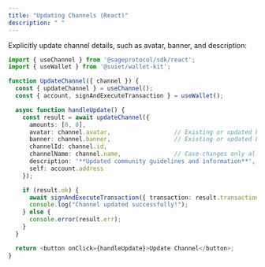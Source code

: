 ```yaml
---
title: "Updating Channels (React)"
description: " "
---
```


Explicitly update channel details, such as avatar, banner, and description:

```typescript
import { useChannel } from '@sageprotocol/sdk/react';
import { useWallet } from '@suiet/wallet-kit';

function UpdateChannel({ channel }) {
  const { updateChannel } = useChannel();
  const { account, signAndExecuteTransaction } = useWallet();

  async function handleUpdate() {
    const result = await updateChannel({
      amounts: [0, 0],
      avatar: channel.avatar,                  // Existing or updated blob ID
      banner: channel.banner,                  // Existing or updated blob ID
      channelId: channel.id,
      channelName: channel.name,               // Case-changes only allowed
      description: '**Updated community guidelines and information**',
      self: account.address
    });

    if (result.ok) {
      await signAndExecuteTransaction({ transaction: result.transaction });
      console.log("Channel updated successfully!");
    } else {
      console.error(result.err);
    }
  }

  return <button onClick={handleUpdate}>Update Channel</button>;
}
```